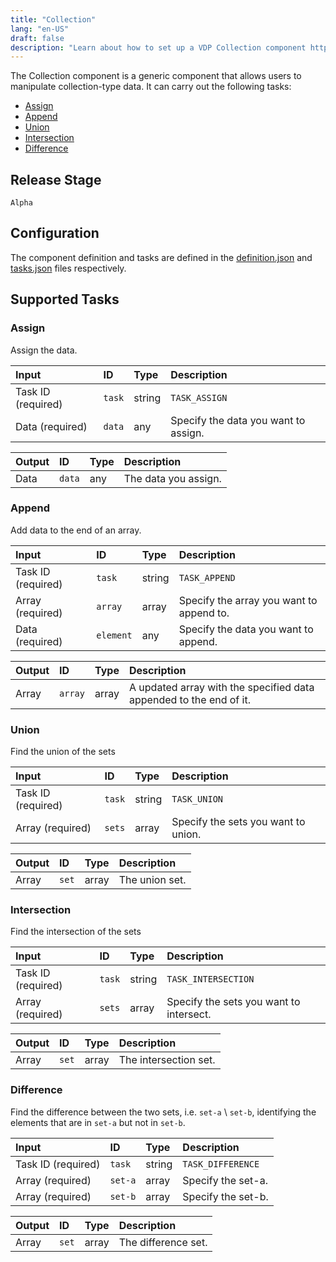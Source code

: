 ```yaml
---
title: "Collection"
lang: "en-US"
draft: false
description: "Learn about how to set up a VDP Collection component https://github.com/instill-ai/instill-core"
---
```


The Collection component is a generic component that allows users to manipulate collection-type data.
It can carry out the following tasks:
- [Assign](#assign)
- [Append](#append)
- [Union](#union)
- [Intersection](#intersection)
- [Difference](#difference)

## Release Stage

`Alpha`

## Configuration

The component definition and tasks are defined in the [definition.json](https://github.com/instill-ai/component/blob/main/generic/collection/v0/config/definition.json) and [tasks.json](https://github.com/instill-ai/component/blob/main/generic/collection/v0/config/tasks.json) files respectively.



## Supported Tasks

### Assign

Assign the data.

<div class="markdown-col-no-wrap" data-col-1 data-col-2>

| Input | ID | Type | Description |
| :--- | :--- | :--- | :--- |
| Task ID (required) | `task` | string | `TASK_ASSIGN` |
| Data (required) | `data` | any | Specify the data you want to assign. |
</div>






<div class="markdown-col-no-wrap" data-col-1 data-col-2>

| Output | ID | Type | Description |
| :--- | :--- | :--- | :--- |
| Data | `data` | any | The data you assign. |
</div>

### Append

Add data to the end of an array.

<div class="markdown-col-no-wrap" data-col-1 data-col-2>

| Input | ID | Type | Description |
| :--- | :--- | :--- | :--- |
| Task ID (required) | `task` | string | `TASK_APPEND` |
| Array (required) | `array` | array | Specify the array you want to append to. |
| Data (required) | `element` | any | Specify the data you want to append. |
</div>






<div class="markdown-col-no-wrap" data-col-1 data-col-2>

| Output | ID | Type | Description |
| :--- | :--- | :--- | :--- |
| Array | `array` | array | A updated array with the specified data appended to the end of it. |
</div>

### Union

Find the union of the sets

<div class="markdown-col-no-wrap" data-col-1 data-col-2>

| Input | ID | Type | Description |
| :--- | :--- | :--- | :--- |
| Task ID (required) | `task` | string | `TASK_UNION` |
| Array (required) | `sets` | array | Specify the sets you want to union. |
</div>






<div class="markdown-col-no-wrap" data-col-1 data-col-2>

| Output | ID | Type | Description |
| :--- | :--- | :--- | :--- |
| Array | `set` | array | The union set. |
</div>

### Intersection

Find the intersection of the sets

<div class="markdown-col-no-wrap" data-col-1 data-col-2>

| Input | ID | Type | Description |
| :--- | :--- | :--- | :--- |
| Task ID (required) | `task` | string | `TASK_INTERSECTION` |
| Array (required) | `sets` | array | Specify the sets you want to intersect. |
</div>






<div class="markdown-col-no-wrap" data-col-1 data-col-2>

| Output | ID | Type | Description |
| :--- | :--- | :--- | :--- |
| Array | `set` | array | The intersection set. |
</div>

### Difference

Find the difference between the two sets, i.e. `set-a` \ `set-b`, identifying the elements that are in `set-a` but not in `set-b`.

<div class="markdown-col-no-wrap" data-col-1 data-col-2>

| Input | ID | Type | Description |
| :--- | :--- | :--- | :--- |
| Task ID (required) | `task` | string | `TASK_DIFFERENCE` |
| Array (required) | `set-a` | array | Specify the set-a. |
| Array (required) | `set-b` | array | Specify the set-b. |
</div>






<div class="markdown-col-no-wrap" data-col-1 data-col-2>

| Output | ID | Type | Description |
| :--- | :--- | :--- | :--- |
| Array | `set` | array | The difference set. |
</div>
